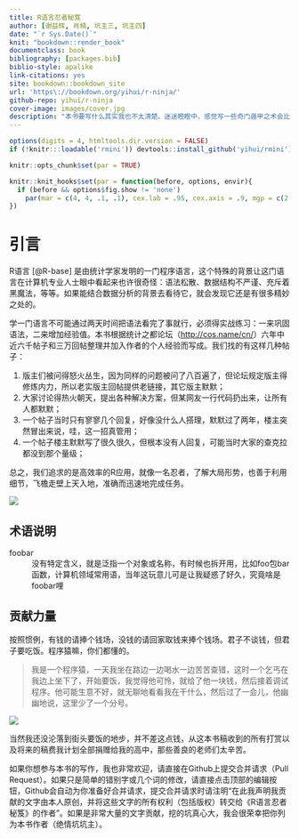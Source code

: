 ```yaml
---
title: R语言忍者秘笈
author: [谢益辉, 肖楠, 坑主三, 坑主四]
date: "`r Sys.Date()`"
knit: "bookdown::render_book"
documentclass: book
bibliography: [packages.bib]
biblio-style: apalike
link-citations: yes
site: bookdown::bookdown_site
url: 'https\://bookdown.org/yihui/r-ninja/'
github-repo: yihui/r-ninja
cover-image: images/cover.jpg
description: "本书要写什么其实我也不太清楚。迷迷瞪瞪中，感觉写一些奇门遁甲之术会比较有趣吧，算是程序猿/媛的自娱自乐了，如果在自娱自乐之外，读者能学到一些有用的技能，那就更好了。"
---
```


```r
options(digits = 4, htmltools.dir.version = FALSE)
if (!knitr:::loadable('rmini')) devtools::install_github('yihui/rmini')

knitr::opts_chunk$set(par = TRUE)

knitr::knit_hooks$set(par = function(before, options, envir){
  if (before && options$fig.show != 'none')
    par(mar = c(4, 4, .1, .1), cex.lab = .95, cex.axis = .9, mgp = c(2, .7, 0), tcl = -.3)
})
```

# 引言 {#intro}

R语言 [@R-base] 是由统计学家发明的一门程序语言，这个特殊的背景让这门语言在计算机专业人士眼中看起来也许很奇怪：语法松散、数据结构不严谨、充斥着黑魔法，等等。如果能结合数据分析的背景去看待它，就会发现它还是有很多精妙之处的。

学一门语言不可能通过两天时间把语法看完了事就行，必须得实战练习：一来巩固语法，二来增加经验值。本书根据统计之都论坛（<http://cos.name/cn/>）六年中近六千帖子和三万回帖整理并加入作者的个人经验而写成。我们找的有这样几种帖子：

1. 版主们被问得怒火丛生，因为同样的问题被问了八百遍了，但论坛规定版主得修炼内力，所以老实版主回帖提供老链接，其它版主默默；
1. 大家讨论得热火朝天，提出各种解决方案，但某网友一行代码扔出来，让所有人都默默；
1. 一个帖子当时只有寥寥几个回复，好像没什么人搭理，默默过了两年，楼主突然冒出来说，哇，这一招真管用；
1. 一个帖子楼主默默写了很久很久，但根本没有人回复，可能当时大家的查克拉都没到那个量级；

总之，我们追求的是高效率的R应用，就像一名忍者，了解大局形势，也善于利用细节，飞檐走壁上天入地，准确而迅速地完成任务。

![](images/cover.jpg)

## 术语说明 {#terms .unnumbered}

foobar
:   没有特定含义，就是泛指一个对象或名称，有时候也拆开用，比如foo包bar函数，计算机领域常用语，当年这玩意儿可是让我疑惑了好久，究竟啥是foobar哩

## 贡献力量 {#contrib .unnumbered}

按照惯例，有钱的请捧个钱场，没钱的请回家取钱来捧个钱场。君子不谈钱，但君子要吃饭。程序猿嘛，你们都懂的。

> 我是一个程序猿，一天我坐在路边一边喝水一边苦苦查错，这时一个乞丐在我边上坐下了，开始要饭，我觉得他可怜，就给了他一块钱，然后接着调试程序。他可能生意不好，就无聊地看看我在干什么，然后过了一会儿，他幽幽地说，这里少了一个分号。

![](images/wechat.png)

当然我还没沦落到街头要饭的地步，并不差这点钱，从这本书稿收到的所有打赏以及将来的稿费我计划全部捐赠给我的高中，那些善良的老师们太辛苦。

如果你想参与本书的写作，我也非常欢迎，请直接在Github上提交合并请求（Pull Request）。如果只是简单的错别字或几个词的修改，请直接点击顶部的编辑按钮，Github会自动为你准备好合并请求，提交合并请求时请注明“在此我声明我贡献的文字由本人原创，并将这些文字的所有权利（包括版权）转交给《R语言忍者秘笈》的作者”。如果是非常大量的文字贡献，挖的坑真心大，我会很荣幸把你列为本书作者（绝情坑坑主）。
